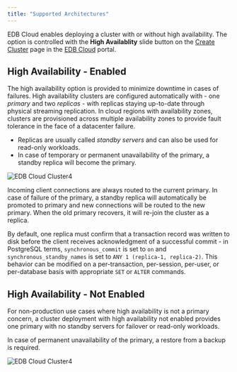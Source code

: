 ```yaml
---
title: "Supported Architectures"
---
```


EDB Cloud enables deploying a cluster with or without high availability. The option is controlled with the **High Availablity** slide button on the [Create Cluster](https://portal.edbcloud.com/create-cluster) page in the [EDB Cloud](https://portal.edbcloud.com) portal.   

## High Availability - Enabled

The high availability option is provided to minimize downtime in cases of failures. High availability clusters are configured automatically with - one _primary_ and two _replicas_ - with replicas staying up-to-date through physical streaming replication. In cloud regions with availability zones, clusters are provisioned across multiple availability zones to provide fault tolerance in the face of a datacenter failure.


* Replicas are usually called _standby servers_ and can also be used for read-only workloads.
* In case of temporary or permanent unavailability of the primary, a standby replica will become the primary.

![*EDB Cloud Cluster4*](images/high-availability.png)

Incoming client connections are always routed to the current primary. In case of failure of the primary, a standby replica will automatically be promoted to primary and new connections will be routed to the new primary. When the old primary recovers, it will re-join the cluster as a replica.

By default, one replica must confirm that a transaction record was written to disk before the client receives acknowledgment of a successful commit - in PostgreSQL terms, `synchronous_commit` is set to `on` and `synchronous_standby_names` is set to `ANY 1 (replica-1, replica-2)`. This behavior can be modified on a per-transaction, per-session, per-user, or per-database basis with appropriate `SET` or `ALTER` commands.

## High Availability - Not Enabled

For non-production use cases where high availability is not a primary concern, a cluster deployment with high availability not enabled provides one primary with no standby servers for failover or read-only workloads. 

In case of permanent unavailability of the primary, a restore from a backup is required. 

![*EDB Cloud Cluster4*](images/ha-not-enabled.png )
